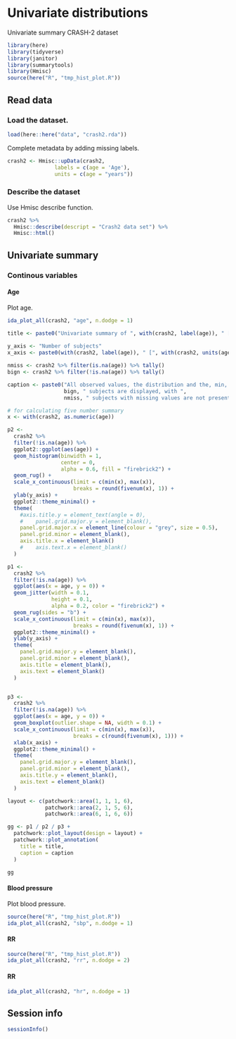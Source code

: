 # Univariate distributions

Univariate summary CRASH-2 dataset 

```r
library(here)
library(tidyverse)
library(janitor)
library(summarytools)
library(Hmisc)
source(here("R", "tmp_hist_plot.R"))
```

## Read data

### Load the dataset.

```r
load(here::here("data", "crash2.rda"))
```


Complete metadata by adding missing labels. 

```r
crash2 <- Hmisc::upData(crash2,
               labels = c(age = 'Age'),
               units = c(age = "years"))
```



### Describe the dataset

Use Hmisc describe function. 

```r
crash2 %>%
  Hmisc::describe(descript = "Crash2 data set") %>%
  Hmisc::html()
```


## Univariate summary

### Continous variables

#### Age


Plot age. 



```r
ida_plot_all(crash2, "age", n.dodge = 1)
```


```r

title <- paste0("Univariate summary of ", with(crash2, label(age)), " [", with(crash2, units(age)), "]")
  
y_axis <- "Number of subjects"
x_axis <- paste0(with(crash2, label(age)), " [", with(crash2, units(age)), "]")

nmiss <- crash2 %>% filter(is.na(age)) %>% tally()
bign <- crash2 %>% filter(!is.na(age)) %>% tally()

caption <- paste0("All observed values, the distribution and the, min, max and interquartile range are reported\n", 
                  bign, " subjects are displayed, with ",
                  nmiss, " subjects with missing values are not presented.")

# for calculating five number summary
x <- with(crash2, as.numeric(age))

p2 <-
  crash2 %>%
  filter(!is.na(age)) %>%
  ggplot2::ggplot(aes(age)) +
  geom_histogram(binwidth = 1,
                 center = 0,
                 alpha = 0.6, fill = "firebrick2") +
  geom_rug() +
  scale_x_continuous(limit = c(min(x), max(x)),
                     breaks = round(fivenum(x), 1)) +
  ylab(y_axis) +
  ggplot2::theme_minimal() +
  theme(
    #axis.title.y = element_text(angle = 0),
    #    panel.grid.major.y = element_blank(),
    panel.grid.major.x = element_line(colour = "grey", size = 0.5),
    panel.grid.minor = element_blank(),
    axis.title.x = element_blank()
    #    axis.text.x = element_blank()
  )

p1 <-
  crash2 %>%
  filter(!is.na(age)) %>%
  ggplot(aes(x = age, y = 0)) +
  geom_jitter(width = 0.1,
              height = 0.1,
              alpha = 0.2, color = "firebrick2") +
  geom_rug(sides = "b") +
  scale_x_continuous(limit = c(min(x), max(x)),
                     breaks = round(fivenum(x), 1)) +
  ggplot2::theme_minimal() +
  ylab(y_axis) +
  theme(
    panel.grid.major.y = element_blank(),
    panel.grid.minor = element_blank(),
    axis.title = element_blank(),
    axis.text = element_blank()
  )


p3 <-
  crash2 %>%
  filter(!is.na(age)) %>%
  ggplot(aes(x = age, y = 0)) +
  geom_boxplot(outlier.shape = NA, width = 0.1) +
  scale_x_continuous(limit = c(min(x), max(x)),
                     breaks = c(round(fivenum(x), 1))) +
  xlab(x_axis) +
  ggplot2::theme_minimal() +
  theme(
    panel.grid.major.y = element_blank(),
    panel.grid.minor = element_blank(),
    axis.title.y = element_blank(),
    axis.text = element_blank()
  )

layout <- c(patchwork::area(1, 1, 1, 6),
            patchwork::area(2, 1, 5, 6),
            patchwork::area(6, 1, 6, 6))

gg <- p1 / p2 / p3 +
  patchwork::plot_layout(design = layout) +
  patchwork::plot_annotation(
    title = title,
    caption = caption
  )

gg

```



#### Blood pressure

Plot blood pressure. 

```r
source(here("R", "tmp_hist_plot.R"))
ida_plot_all(crash2, "sbp", n.dodge = 1)
```



#### RR


```r
source(here("R", "tmp_hist_plot.R"))
ida_plot_all(crash2, "rr", n.dodge = 2)
```


#### RR


```r
ida_plot_all(crash2, "hr", n.dodge = 1)
```




## Session info

```r
sessionInfo()
```


